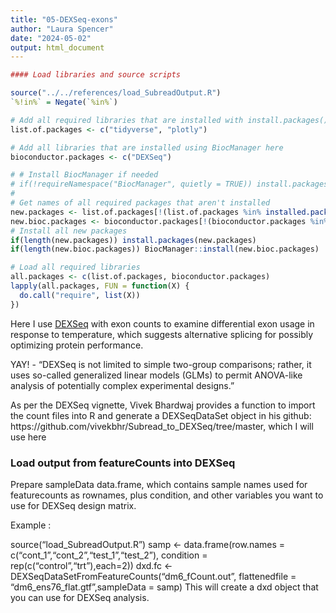 ```yaml
---
title: "05-DEXSeq-exons"
author: "Laura Spencer"
date: "2024-05-02"
output: html_document
---
```


```r
#### Load libraries and source scripts 

source("../../references/load_SubreadOutput.R")
`%!in%` = Negate(`%in%`)

# Add all required libraries that are installed with install.packages() here
list.of.packages <- c("tidyverse", "plotly")

# Add all libraries that are installed using BiocManager here
bioconductor.packages <- c("DEXSeq")

# # Install BiocManager if needed
# if(!requireNamespace("BiocManager", quietly = TRUE)) install.packages("BiocManager")
# 
# Get names of all required packages that aren't installed
new.packages <- list.of.packages[!(list.of.packages %in% installed.packages()[, "Package"])]
new.bioc.packages <- bioconductor.packages[!(bioconductor.packages %in% installed.packages()[, "Package"])]
# Install all new packages
if(length(new.packages)) install.packages(new.packages)
if(length(new.bioc.packages)) BiocManager::install(new.bioc.packages)

# Load all required libraries
all.packages <- c(list.of.packages, bioconductor.packages)
lapply(all.packages, FUN = function(X) {
  do.call("require", list(X))
})
```

Here I use [DEXSeq](https://bioconductor.org/packages/release/bioc/vignettes/DEXSeq/inst/doc/DEXSeq.html) with exon counts to examine differential exon usage in response to temperature, which suggests alternative splicing for possibly optimizing protein performance.  

YAY! - "DEXSeq is not limited to simple two-group comparisons; rather, it uses so-called generalized linear models (GLMs) to permit ANOVA-like analysis of potentially complex experimental designs."

As per the DEXSeq vignette, Vivek Bhardwaj provides a function to import the count files into R and generate a DEXSeqDataSet object in his github: https://github.com/vivekbhr/Subread_to_DEXSeq/tree/master, which I will use here

### Load output from featureCounts into DEXSeq

Prepare sampleData data.frame, which contains sample names used for featurecounts as rownames, plus condition, and other variables you want to use for DEXSeq design matrix.

Example :

source("load_SubreadOutput.R")
samp <- data.frame(row.names = c("cont_1","cont_2","test_1","test_2"), 
                        condition = rep(c("control","trt"),each=2))
dxd.fc <- DEXSeqDataSetFromFeatureCounts("dm6_fCount.out",
                                         flattenedfile = "dm6_ens76_flat.gtf",sampleData = samp)
This will create a dxd object that you can use for DEXSeq analysis.

```r

```

